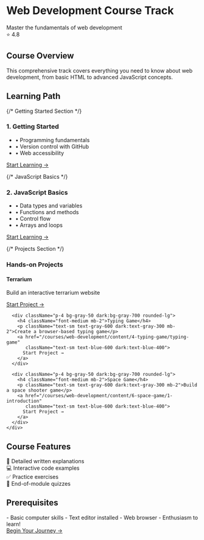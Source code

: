 # Web Development Course Track

<div className="text-gray-600 dark:text-gray-400 text-xl text-center mb-8">
  Master the fundamentals of web development
</div>

<div className="flex justify-center mb-12">
  <div className="inline-flex items-center bg-blue-50 dark:bg-blue-900/20 rounded-full px-4 py-2">
    <span className="text-blue-600 dark:text-blue-400">⭐ 4.8</span>
  </div>
</div>

## Course Overview

This comprehensive track covers everything you need to know about web development, from basic HTML to advanced JavaScript concepts.

## Learning Path

<div className="grid gap-6 md:grid-cols-2 my-8">
  {/* Getting Started Section */}
  <div className="border rounded-lg p-6 bg-white dark:bg-gray-800">
    <h3 className="text-xl font-semibold mb-4">1. Getting Started</h3>
    <ul className="space-y-2">
      <li>• Programming fundamentals</li>
      <li>• Version control with GitHub</li>
      <li>• Web accessibility</li>
    </ul>
    <a href="/courses/web-development/content/1-getting-started-lessons/1-intro-to-programming-languages" 
       className="inline-flex items-center mt-4 text-blue-600 hover:text-blue-700 dark:text-blue-400">
      Start Learning →
    </a>
  </div>

  {/* JavaScript Basics */}
  <div className="border rounded-lg p-6 bg-white dark:bg-gray-800">
    <h3 className="text-xl font-semibold mb-4">2. JavaScript Basics</h3>
    <ul className="space-y-2">
      <li>• Data types and variables</li>
      <li>• Functions and methods</li>
      <li>• Control flow</li>
      <li>• Arrays and loops</li>
    </ul>
    <a href="/courses/web-development/content/2-js-basics/1-data-types" 
       className="inline-flex items-center mt-4 text-blue-600 hover:text-blue-700 dark:text-blue-400">
      Start Learning →
    </a>
  </div>

  {/* Projects Section */}
  <div className="border rounded-lg p-6 bg-white dark:bg-gray-800 md:col-span-2">
    <h3 className="text-xl font-semibold mb-4">Hands-on Projects</h3>
    <div className="grid gap-4 md:grid-cols-3">
      <div className="p-4 bg-gray-50 dark:bg-gray-700 rounded-lg">
        <h4 className="font-medium mb-2">Terrarium</h4>
        <p className="text-sm text-gray-600 dark:text-gray-300 mb-2">Build an interactive terrarium website</p>
        <a href="/courses/web-development/content/3-terrarium/1-intro-to-html" 
           className="text-sm text-blue-600 dark:text-blue-400">
          Start Project →
        </a>
      </div>
      
      <div className="p-4 bg-gray-50 dark:bg-gray-700 rounded-lg">
        <h4 className="font-medium mb-2">Typing Game</h4>
        <p className="text-sm text-gray-600 dark:text-gray-300 mb-2">Create a browser-based typing game</p>
        <a href="/courses/web-development/content/4-typing-game/typing-game" 
           className="text-sm text-blue-600 dark:text-blue-400">
          Start Project →
        </a>
      </div>

      <div className="p-4 bg-gray-50 dark:bg-gray-700 rounded-lg">
        <h4 className="font-medium mb-2">Space Game</h4>
        <p className="text-sm text-gray-600 dark:text-gray-300 mb-2">Build a space shooter game</p>
        <a href="/courses/web-development/content/6-space-game/1-introduction" 
           className="text-sm text-blue-600 dark:text-blue-400">
          Start Project →
        </a>
      </div>
    </div>
  </div>
</div>

## Course Features

<div className="grid md:grid-cols-2 gap-4 mb-8">
  <div className="border rounded-lg p-4 bg-white dark:bg-gray-800">
    📝 Detailed written explanations
  </div>
  <div className="border rounded-lg p-4 bg-white dark:bg-gray-800">
    💻 Interactive code examples
  </div>
  <div className="border rounded-lg p-4 bg-white dark:bg-gray-800">
    ✅ Practice exercises
  </div>
  <div className="border rounded-lg p-4 bg-white dark:bg-gray-800">
    🎯 End-of-module quizzes
  </div>
</div>

## Prerequisites

<div className="bg-blue-50 dark:bg-blue-900/20 rounded-lg p-6 mb-8">
- Basic computer skills
- Text editor installed
- Web browser
- Enthusiasm to learn!
</div>

<div className="text-center mt-12">
  <a 
    href="/courses/web-development/content/1-getting-started-lessons/1-intro-to-programming-languages" 
    className="inline-flex items-center justify-center rounded-lg bg-blue-600 px-6 py-3 text-lg font-medium text-white transition-colors hover:bg-blue-700 dark:bg-blue-500 dark:hover:bg-blue-600"
  >
    Begin Your Journey →
  </a>
</div>